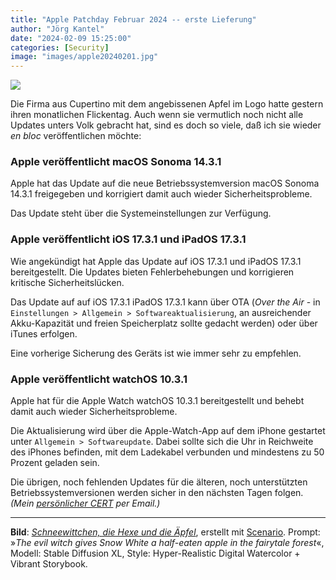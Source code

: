 ```yaml
---
title: "Apple Patchday Februar 2024 -- erste Lieferung"
author: "Jörg Kantel"
date: "2024-02-09 15:25:00"
categories: [Security]
image: "images/apple20240201.jpg"
---
```


[![](images/apple20240201-b.jpg)](https://www.flickr.com/photos/schockwellenreiter/53482831798/)

Die Firma aus Cupertino mit dem angebissenen Apfel im Logo hatte gestern ihren monatlichen Flickentag. Auch wenn sie vermutlich noch nicht alle Updates unters Volk gebracht hat, sind es doch so viele, daß ich sie wieder *en bloc* veröffentlichen möchte:

### Apple veröffentlicht macOS Sonoma 14.3.1

Apple hat das Update auf die  neue Betriebssystemversion macOS Sonoma 14.3.1 freigegeben und korrigiert damit auch wieder Sicherheitsprobleme.

Das Update steht über die Systemeinstellungen zur Verfügung.

### Apple veröffentlicht iOS 17.3.1 und iPadOS 17.3.1

Wie angekündigt hat Apple das Update auf iOS 17.3.1 und iPadOS 17.3.1 bereitgestellt. Die Updates bieten Fehlerbehebungen und korrigieren kritische Sicherheitslücken.

Das Update auf auf iOS 17.3.1 iPadOS 17.3.1 kann über OTA (*Over the Air* - in `Einstellungen > Allgemein > Softwareaktualisierung`, an ausreichender Akku-Kapazität und freien Speicherplatz sollte
gedacht werden) oder über iTunes erfolgen.

Eine vorherige Sicherung des Geräts ist wie immer sehr zu empfehlen.

### Apple veröffentlicht watchOS 10.3.1

Apple hat für die Apple Watch  watchOS 10.3.1 bereitgestellt und behebt damit auch wieder Sicherheitsprobleme.

Die Aktualisierung wird über die Apple-Watch-App auf dem iPhone gestartet unter `Allgemein > Softwareupdate`. Dabei sollte sich die Uhr in Reichweite des iPhones befinden, mit dem Ladekabel
verbunden und mindestens zu 50 Prozent geladen sein. 

Die übrigen, noch fehlenden Updates für die älteren, noch unterstützten Betriebssystemversionen werden sicher in den nächsten Tagen folgen. *(Mein [persönlicher CERT](http://www.gwdg.de/~mreiman1/) per Email.)*

---

**Bild**: *[Schneewittchen, die Hexe und die Äpfel](https://www.flickr.com/photos/schockwellenreiter/53482831798/)*, erstellt mit [Scenario](http://cognitiones.kantel-chaos-team.de/technikgeschichte/rechnerundnetze/scenario.html). Prompt: »*The evil witch gives Snow White a half-eaten apple in the fairytale forest*«, Modell: Stable Diffusion XL, Style: Hyper-Realistic Digital Watercolor + Vibrant Storybook.